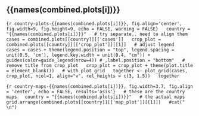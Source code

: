 
## {{names(combined.plots[i])}} 

```{r country-plots-{{names(combined.plots[i])}}, fig.align='center', fig.width=9, fig.height=9, echo = FALSE, warning = FALSE}
  country = "{{names(combined.plots[i])}}"
  # try separate.. need to align them
  cases = combined.plots[[country]][['cases']]
  crop_plot = combined.plots[[country]][['crop_plot']][[1]]
  # adjust legend
  cases = cases + theme(legend.position = "top", legend.spacing = unit(0.5, 'cm'), legend.key.width = unit(0.4, "cm")) + guides(color=guide_legend(nrow=4)) # ,label.position = "bottom"
  # remove title from crop_plot
  crop_plot = crop_plot + theme(plot.title = element_blank())
  # with plot grid
  together <- plot_grid(cases, crop_plot, ncol=1, align="v", rel_heights = c(3, 1.5))
  together
```

```{r country-maps-{{names(combined.plots[i])}}, fig.width=3.7, fig.align = 'center', echo = FALSE, results='asis'}
  # these are the country maps
  country = "{{names(combined.plots[i])}}"
  # the actual maps
  grid.arrange(combined.plots[[country]][['map_plot']][[1]])
  #cat("  \n")
```
